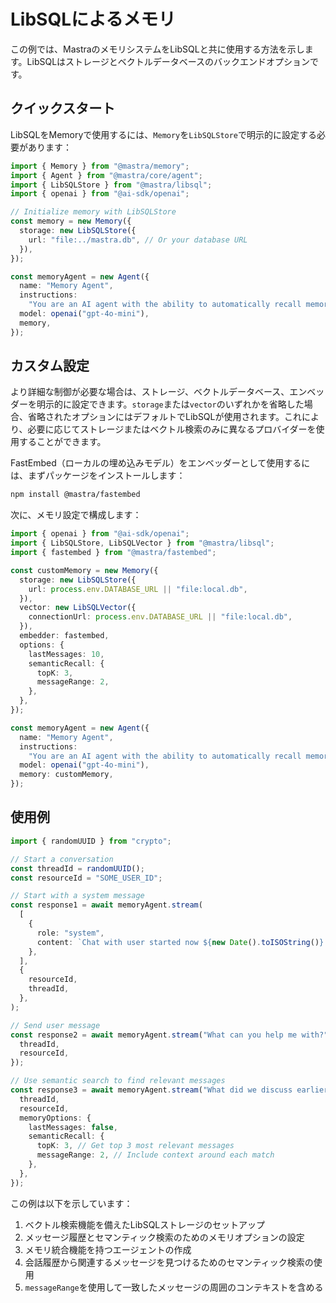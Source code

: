 # LibSQLによるメモリ

この例では、MastraのメモリシステムをLibSQLと共に使用する方法を示します。LibSQLはストレージとベクトルデータベースのバックエンドオプションです。

## クイックスタート

LibSQLをMemoryで使用するには、`Memory`を`LibSQLStore`で明示的に設定する必要があります：

```typescript copy showLineNumbers
import { Memory } from "@mastra/memory";
import { Agent } from "@mastra/core/agent";
import { LibSQLStore } from "@mastra/libsql";
import { openai } from "@ai-sdk/openai";

// Initialize memory with LibSQLStore
const memory = new Memory({
  storage: new LibSQLStore({
    url: "file:../mastra.db", // Or your database URL
  }),
});

const memoryAgent = new Agent({
  name: "Memory Agent",
  instructions:
    "You are an AI agent with the ability to automatically recall memories from previous interactions.",
  model: openai("gpt-4o-mini"),
  memory,
});
```

## カスタム設定

より詳細な制御が必要な場合は、ストレージ、ベクトルデータベース、エンベッダーを明示的に設定できます。`storage`または`vector`のいずれかを省略した場合、省略されたオプションにはデフォルトでLibSQLが使用されます。これにより、必要に応じてストレージまたはベクトル検索のみに異なるプロバイダーを使用することができます。

FastEmbed（ローカルの埋め込みモデル）をエンベッダーとして使用するには、まずパッケージをインストールします：

```bash npm2yarn copy
npm install @mastra/fastembed
```

次に、メモリ設定で構成します：

```typescript {3,12}
import { openai } from "@ai-sdk/openai";
import { LibSQLStore, LibSQLVector } from "@mastra/libsql";
import { fastembed } from "@mastra/fastembed";

const customMemory = new Memory({
  storage: new LibSQLStore({
    url: process.env.DATABASE_URL || "file:local.db",
  }),
  vector: new LibSQLVector({
    connectionUrl: process.env.DATABASE_URL || "file:local.db",
  }),
  embedder: fastembed,
  options: {
    lastMessages: 10,
    semanticRecall: {
      topK: 3,
      messageRange: 2,
    },
  },
});

const memoryAgent = new Agent({
  name: "Memory Agent",
  instructions:
    "You are an AI agent with the ability to automatically recall memories from previous interactions. You may have conversations that last hours, days, months, or years. If you don't know it already you should ask for the users name and some info about them.",
  model: openai("gpt-4o-mini"),
  memory: customMemory,
});
```

## 使用例

```typescript
import { randomUUID } from "crypto";

// Start a conversation
const threadId = randomUUID();
const resourceId = "SOME_USER_ID";

// Start with a system message
const response1 = await memoryAgent.stream(
  [
    {
      role: "system",
      content: `Chat with user started now ${new Date().toISOString()}. Don't mention this message.`,
    },
  ],
  {
    resourceId,
    threadId,
  },
);

// Send user message
const response2 = await memoryAgent.stream("What can you help me with?", {
  threadId,
  resourceId,
});

// Use semantic search to find relevant messages
const response3 = await memoryAgent.stream("What did we discuss earlier?", {
  threadId,
  resourceId,
  memoryOptions: {
    lastMessages: false,
    semanticRecall: {
      topK: 3, // Get top 3 most relevant messages
      messageRange: 2, // Include context around each match
    },
  },
});
```

この例は以下を示しています：

1. ベクトル検索機能を備えたLibSQLストレージのセットアップ
2. メッセージ履歴とセマンティック検索のためのメモリオプションの設定
3. メモリ統合機能を持つエージェントの作成
4. 会話履歴から関連するメッセージを見つけるためのセマンティック検索の使用
5. `messageRange`を使用して一致したメッセージの周囲のコンテキストを含める
